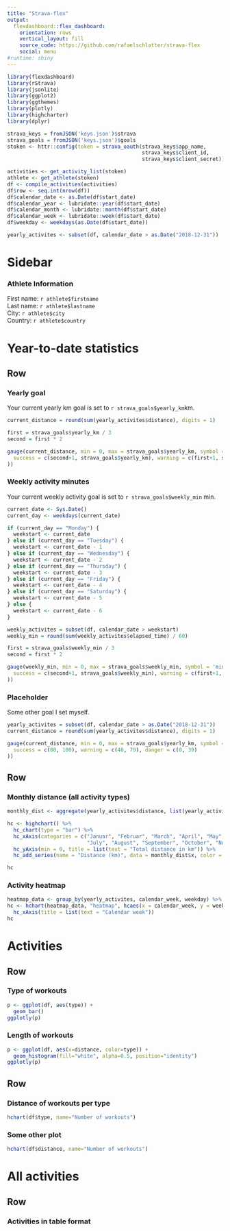 ```yaml
---
title: "Strava-flex"
output: 
  flexdashboard::flex_dashboard:
    orientation: rows
    vertical_layout: fill
    source_code: https://github.com/rafaelschlatter/strava-flex
    social: menu
#runtime: shiny
---
```


```r
library(flexdashboard)
library(rStrava)
library(jsonlite)
library(ggplot2)
library(ggthemes)
library(plotly)
library(highcharter)
library(dplyr)

strava_keys = fromJSON('keys.json')$strava
strava_goals = fromJSON('keys.json')$goals
stoken <- httr::config(token = strava_oauth(strava_keys$app_name,
                                            strava_keys$client_id,
                                            strava_keys$client_secret))

activities <- get_activity_list(stoken)
athlete <- get_athlete(stoken)
df <- compile_activities(activities)
df$row <- seq.int(nrow(df))
df$calendar_date <- as.Date(df$start_date)
df$calendar_year <- lubridate::year(df$start_date)
df$calendar_month <- lubridate::month(df$start_date)
df$calendar_week <- lubridate::week(df$start_date)
df$weekday <- weekdays(as.Date(df$start_date))

yearly_activites <- subset(df, calendar_date > as.Date("2018-12-31"))
```

Sidebar {.sidebar}
=======================================================================
### Athlete Information
First name: `r athlete$firstname`  
Last name: `r athlete$lastname`  
City: `r athlete$city`  
Country: `r athlete$country`  


Year-to-date statistics {data-icon="fa-chart-bar"}
=======================================================================
Row
-----------------------------------------------------------------------
### Yearly goal
Your current yearly km goal is set to `r strava_goals$yearly_km`km.
```r
current_distance = round(sum(yearly_activites$distance), digits = 1)

first = strava_goals$yearly_km / 3
second = first * 2

gauge(current_distance, min = 0, max = strava_goals$yearly_km, symbol = 'km', gaugeSectors(
  success = c(second+1, strava_goals$yearly_km), warning = c(first+1, second), danger = c(0, first)
))
```

### Weekly activity minutes
Your current weekly activity goal is set to `r strava_goals$weekly_min` min. 
```r
current_date <- Sys.Date()
current_day <- weekdays(current_date)

if (current_day == "Monday") {
  weekstart <- current_date
} else if (current_day == "Tuesday") {
  weekstart <- current_date - 1
} else if (current_day == "Wednesday") {
  weekstart <- current_date - 2
} else if (current_day == "Thursday") {
  weekstart <- current_date - 3
} else if (current_day == "Friday") {
  weekstart <- current_date - 4
} else if (current_day == "Saturday") {
  weekstart <- current_date - 5
} else {
  weekstart <- current_date - 6
}

weekly_activites = subset(df, calendar_date > weekstart)
weekly_min = round(sum(weekly_activites$elapsed_time) / 60)

first = strava_goals$weekly_min / 3
second = first * 2

gauge(weekly_min, min = 0, max = strava_goals$weekly_min, symbol = 'min', gaugeSectors(
  success = c(second+1, strava_goals$weekly_min), warning = c(first+1, second), danger = c(0, first)
))
```

### Placeholder
Some other goal I set myself.
```r
yearly_activites = subset(df, calendar_date > as.Date("2018-12-31"))
current_distance = round(sum(yearly_activites$distance), digits = 1)

gauge(current_distance, min = 0, max = strava_goals$yearly_km, symbol = 'km', gaugeSectors(
  success = c(80, 100), warning = c(40, 79), danger = c(0, 39)
))
```


Row
-----------------------------------------------------------------------
### Monthly distance (all activity types)
```r
monthly_dist <- aggregate(yearly_activites$distance, list(yearly_activites$calendar_month), sum, na.rm = TRUE)

hc <- highchart() %>% 
  hc_chart(type = "bar") %>% 
  hc_xAxis(categories = c("Januar", "Februar", "March", "April", "May", "June",
                          "July", "August", "September", "October", "November", "December")) %>% 
  hc_yAxis(min = 0, title = list(text = "Total distance in km")) %>%
  hc_add_series(name = "Distance (km)", data = monthly_dist$x, color = "#FF7900")

hc
```

### Activity heatmap
```r
heatmap_data <- group_by(yearly_activites, calendar_week, weekday) %>% summarize(dist = sum(distance))
hc <- hchart(heatmap_data, "heatmap", hcaes(x = calendar_week, y = weekday, value = dist)) %>%
  hc_xAxis(title = list(text = "Calendar week"))
hc
```


Activities {data-icon="fa-signal"}
=======================================================================

Row
-----------------------------------------------------------------------
### Type of workouts
```r
p <- ggplot(df, aes(type)) +
  geom_bar()
ggplotly(p)
```

### Length of workouts
```r
p <- ggplot(df, aes(x=distance, color=type)) +
  geom_histogram(fill="white", alpha=0.5, position="identity")
ggplotly(p)
```

Row
-----------------------------------------------------------------------
### Distance of workouts per type
```r
hchart(df$type, name="Number of workouts")
```

### Some other plot
```r
hchart(df$distance, name="Number of workouts")
```


All activities {data-icon="fa-strava"}
=======================================================================
Row
-----------------------------------------------------------------------
### Activities in table format
```r
```